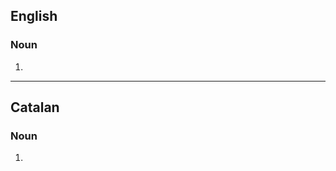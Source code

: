 {{also|Arsenals}}

==English==

===Noun===
{{head|en|noun form}}

# {{plural of|en|arsenal}}

----

==Catalan==

===Noun===
{{head|ca|noun form}}

# {{plural of|ca|arsenal}}